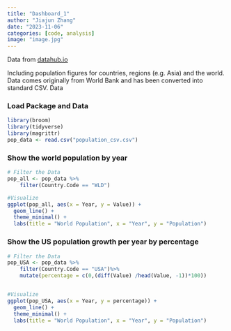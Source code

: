 ```yaml
---
title: "Dashboard_1"
author: "Jiajun Zhang"
date: "2023-11-06"
categories: [code, analysis]
image: "image.jpg"
---
```


Data from <a href= "https://datahub.io/core/population">datahub.io</a>

Including population figures for countries, regions (e.g. Asia) and the world. Data comes originally from World Bank and has been converted into standard CSV. Data

<h3>Load Package and Data</h3>
```r
library(broom)
library(tidyverse)
library(magrittr)
pop_data <- read.csv("population_csv.csv")
```

<h3>Show the world population by year</h3>

```r
# Filter the Data
pop_all <- pop_data %>%
    filter(Country.Code == "WLD")

#Visualize
ggplot(pop_all, aes(x = Year, y = Value)) + 
  geom_line() + 
  theme_minimal() +
  labs(title = "World Population", x = "Year", y = "Population")
```

<h3>Show the US population growth per year by percentage</h3>

```r
# Filter the Data
pop_USA <- pop_data %>%
    filter(Country.Code == "USA")%>%
    mutate(percentage = c(0,(diff(Value) /head(Value, -1))*100))


#Visualize
ggplot(pop_USA, aes(x = Year, y = percentage)) + 
  geom_line() + 
  theme_minimal() +
  labs(title = "World Population", x = "Year", y = "Population")
```